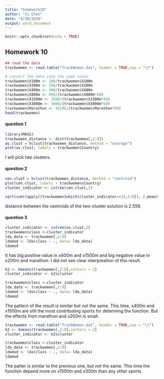 ```yaml
---
title: "homework10"
author: "Yi Chen"
date: "4/30/2020"
output: word_document
---
```


```r
knitr::opts_chunk$set(echo = TRUE)
```

## Homework 10
```r
## read the data
trackwomen <- read.table("TrackWomen.dat", header = TRUE,sep = "\t")

# convert the data into the same scale
trackwomen$X100m <- 100/trackwomen$X100m
trackwomen$X200m <- 200/trackwomen$X200m
trackwomen$X400m <- 400/trackwomen$X400m
trackwomen$X800m <- 800/(trackwomen$X800m*60)
trackwomen$X1500m <- 1500/(trackwomen$X1500m*60)
trackwomen$X3000m <- 3000/(trackwomen$X3000m*60)
trackwomen$Marathon <- 42195/(trackwomen$Marathon*60)
head(trackwomen)
```

#### question 1
```r
library(MASS)
trackwomen_distance <- dist(trackwomen[,2:8])
av.clust = hclust(trackwomen_distance, method = "average")
plot(av.clust, labels = trackwomen$Country)

```

I will pick two clusters.

#### question 2
```r
cen.clust = hclust(trackwomen_distance, method = "centroid")
plot(cen.clust, labels = trackwomen$Country)
cluster_indicator <- cutree(cen.clust,2)

sqrt(sum((apply((trackwomen[which(cluster_indicator==1),2:8]), 2,mean)- apply((trackwomen[which(cluster_indicator==2),2:8]), 2,mean))^2))
```

distance between the centroids of the two-cluster solution is 2.556.



#### question 3
```r
cluster_indicator <- cutree(av.clust,2)
trackwomen$class <-cluster_indicator
lda_data <- trackwomen[,2:9]
ldamod <- lda(class ~ ., data= lda_data)
ldamod
```

It has big positive value in x400m and x1500m and big negative value in x200m and marathon. I did not see clear interpreation of this result.

```r
k2 <- kmeans(trackwomen[,2:8],centers = 2)
cluster_indicator <- k2$cluster

trackwomen$class <-cluster_indicator
lda_data <- trackwomen[,2:9]
ldamod <- lda(class ~ ., data= lda_data)
ldamod

```

The pattern of the result is similar but not the same. This time, x400m and x1500m are still the most contributing sports for determing the function. But the effects from marathon and x200m is small.

```r
trackwomen <- read.table("TrackWomen.dat", header = TRUE,sep = "\t")
k2 <- kmeans(trackwomen[,2:8],centers = 2)
cluster_indicator <- k2$cluster

trackwomen$class <-cluster_indicator
lda_data <- trackwomen[,2:9]
ldamod <- lda(class ~ ., data= lda_data)
ldamod

```
The patter is similar to the previous one, but not the same. This time the function depend more on x1500m and x300m than any other sports.

